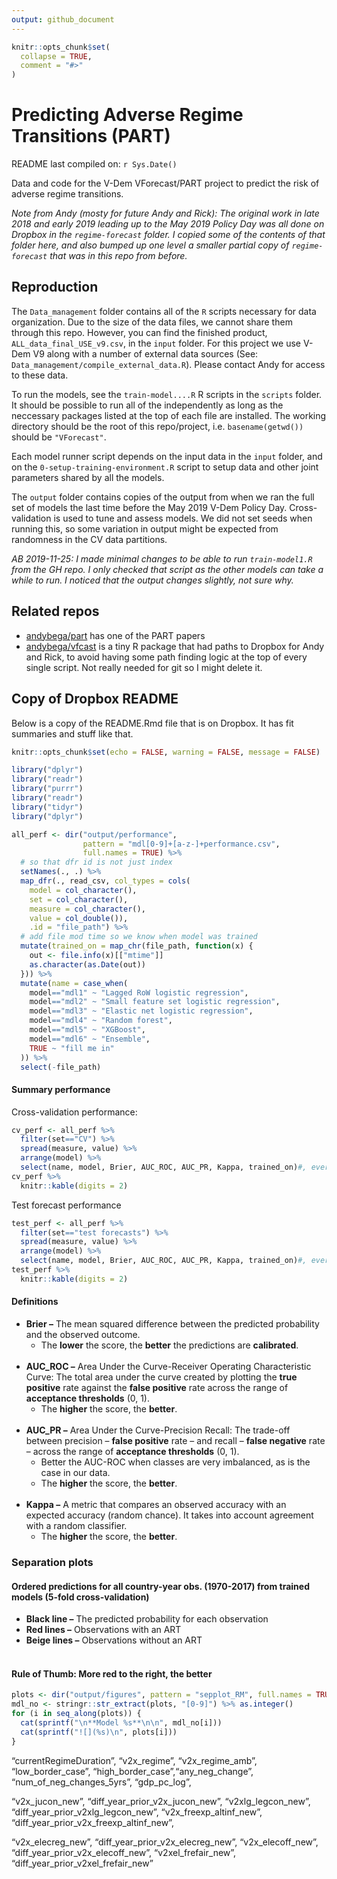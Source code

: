 ```yaml
---
output: github_document
---
```


<!-- README.md is generated from README.Rmd. Please edit that file -->

```r
knitr::opts_chunk$set(
  collapse = TRUE,
  comment = "#>"
)
```

# Predicting Adverse Regime Transitions (PART)

README last compiled on: `r Sys.Date()`

Data and code for the V-Dem VForecast/PART project to predict the risk of adverse regime transitions.

*Note from Andy (mosty for future Andy and Rick): The original work in late 2018 and early 2019 leading up to the May 2019 Policy Day was all done on Dropbox in the `regime-forecast` folder. I copied some of the contents of that folder here, and also bumped up one level a smaller partial copy of `regime-forecast` that was in this repo from before.*

## Reproduction

The `Data_management` folder contains all of the `R` scripts necessary for data organization. Due to the size of the data files, we cannot share them through this repo. However, you can find the finished product, `ALL_data_final_USE_v9.csv`, in the `input` folder. For this project we use V-Dem V9 along with a number of external data sources (See: `Data_management/compile_external_data.R`). Please contact Andy for access to these data.   

To run the models, see the `train-model....R` R scripts in the `scripts` folder. It should be possible to run all of the independently as long as the neccessary packages listed at the top of each file are installed. The working directory should be the root of this repo/project, i.e. `basename(getwd())` should be `"VForecast"`. 

Each model runner script depends on the input data in the `input` folder, and on the `0-setup-training-environment.R` script to setup data and other joint parameters shared by all the models. 

The `output` folder contains copies of the output from when we ran the full set of models the last time before the May 2019 V-Dem Policy Day. Cross-validation is used to tune and assess models. We did not set seeds when running this, so some variation in output might be expected from randomness in the CV data partitions. 

*AB 2019-11-25: I made minimal changes to be able to run `train-model1.R` from the GH repo. I only checked that script as the other models can take a while to run. I noticed that the output changes slightly, not sure why.*

## Related repos

- [andybega/part](https://github.com/andybega/part) has one of the PART papers
- [andybega/vfcast](https://github.com/andybega/vfcast) is a tiny R package that had paths to Dropbox for Andy and Rick, to avoid having some path finding logic at the top of every single script. Not really needed for git so I might delete it. 

## Copy of Dropbox README

Below is a copy of the README.Rmd file that is on Dropbox. It has fit summaries and stuff like that. 

```r
knitr::opts_chunk$set(echo = FALSE, warning = FALSE, message = FALSE)

library("dplyr")
library("readr")
library("purrr")
library("readr")
library("tidyr")
library("dplyr")

all_perf <- dir("output/performance", 
                pattern = "mdl[0-9]+[a-z-]+performance.csv", 
                full.names = TRUE) %>%
  # so that dfr id is not just index
  setNames(., .) %>%
  map_dfr(., read_csv, col_types = cols(
    model = col_character(),
    set = col_character(),
    measure = col_character(),
    value = col_double()),
    .id = "file_path") %>%
  # add file mod time so we know when model was trained
  mutate(trained_on = map_chr(file_path, function(x) {
    out <- file.info(x)[["mtime"]]
    as.character(as.Date(out))
  })) %>%
  mutate(name = case_when(
    model=="mdl1" ~ "Lagged RoW logistic regression",
    model=="mdl2" ~ "Small feature set logistic regression",
    model=="mdl3" ~ "Elastic net logistic regression",
    model=="mdl4" ~ "Random forest",
    model=="mdl5" ~ "XGBoost",
    model=="mdl6" ~ "Ensemble",
    TRUE ~ "fill me in"
  )) %>%
  select(-file_path)
```

#### Summary performance

Cross-validation performance:

```r
cv_perf <- all_perf %>%
  filter(set=="CV") %>%
  spread(measure, value) %>%
  arrange(model) %>%
  select(name, model, Brier, AUC_ROC, AUC_PR, Kappa, trained_on)#, everything()) ## Accuracy, 
cv_perf %>%
  knitr::kable(digits = 2)
```


Test forecast performance

```r
test_perf <- all_perf %>%
  filter(set=="test forecasts") %>%
  spread(measure, value) %>%
  arrange(model) %>%
  select(name, model, Brier, AUC_ROC, AUC_PR, Kappa, trained_on)#, everything()) ## Accuracy, 
test_perf %>%
  knitr::kable(digits = 2)
```


#### Definitions

* **Brier --** The mean squared difference between the predicted probability and the observed outcome. 
    + The **lower** the score, the **better** the predictions are **calibrated**.  
    \
    
* **AUC_ROC --** Area Under the Curve-Receiver Operating Characteristic Curve: The total area under the curve created by plotting the **true positive** rate against the **false positive** rate across the range of **acceptance thresholds** (0, 1). 
    + The **higher** the score, the **better**.  
    \
    
* **AUC_PR --** Area Under the Curve-Precision Recall: The trade-off between precision -- **false positive** rate -- and recall -- **false negative** rate -- across the range of **acceptance thresholds** (0, 1). 
    + Better the AUC-ROC when classes are very imbalanced, as is the case in our data.
    + The **higher** the score, the **better**.  
    \
    
* **Kappa --** A metric that compares an observed accuracy with an expected accuracy (random chance). It takes into account agreement with a random classifier.
    + The **higher** the score, the **better**.
  
### Separation plots 
#### Ordered predictions for all country-year obs. (1970-2017) from trained models (5-fold cross-validation)
* **Black line --** The predicted probability for each observation
* **Red lines --** Observations with an ART
* **Beige lines --** Observations without an ART  
    \

#### Rule of Thumb: More red to the right, the better





```r
plots <- dir("output/figures", pattern = "sepplot_RM", full.names = TRUE)
mdl_no <- stringr::str_extract(plots, "[0-9]") %>% as.integer()
for (i in seq_along(plots)) {
  cat(sprintf("\n**Model %s**\n\n", mdl_no[i]))
  cat(sprintf("![](%s)\n", plots[i]))
}
```


"currentRegimeDuration",  "v2x_regime", "v2x_regime_amb", 
"low_border_case", "high_border_case","any_neg_change", 
"num_of_neg_changes_5yrs",
"gdp_pc_log",                                 

"v2x_jucon_new", "diff_year_prior_v2x_jucon_new", 
"v2xlg_legcon_new", "diff_year_prior_v2xlg_legcon_new",
"v2x_freexp_altinf_new", "diff_year_prior_v2x_freexp_altinf_new",

"v2x_elecreg_new", "diff_year_prior_v2x_elecreg_new",
"v2x_elecoff_new", "diff_year_prior_v2x_elecoff_new",
"v2xel_frefair_new", "diff_year_prior_v2xel_frefair_new"


